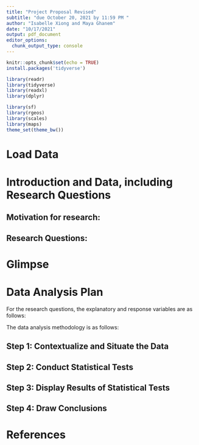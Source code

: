 ```yaml
---
title: "Project Proposal Revised"
subtitle: "due October 20, 2021 by 11:59 PM "
author: "Isabelle Xiong and Maya Ghanem"
date: "10/17/2021"
output: pdf_document
editor_options: 
  chunk_output_type: console
---
```


```r
knitr::opts_chunk$set(echo = TRUE)
install.packages('tidyverse')
```

```r
library(readr)
library(tidyverse)
library(readxl)
library(dplyr)
```

```r
library(sf)
library(rgeos)
library(scales)
library(maps)
theme_set(theme_bw())
```

# Load Data

# Introduction and Data, including Research Questions

## Motivation for research: 

## Research Questions:

# Glimpse

# Data Analysis Plan

For the research questions, the explanatory and response variables are as follows:

The data analysis methodology is as follows:

## Step 1: Contextualize and Situate the Data

## Step 2: Conduct Statistical Tests

## Step 3: Display Results of Statistical Tests

## Step 4: Draw Conclusions

# References
